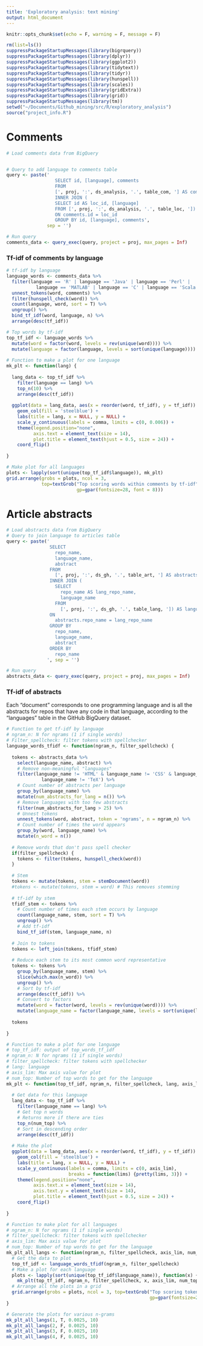 ```yaml
---
title: 'Exploratory analysis: text mining'
output: html_document
---
```


```r
knitr::opts_chunk$set(echo = F, warning = F, message = F)
```

```r
rm(list=ls())
suppressPackageStartupMessages(library(bigrquery))
suppressPackageStartupMessages(library(dplyr))
suppressPackageStartupMessages(library(ggplot2))
suppressPackageStartupMessages(library(tidytext))
suppressPackageStartupMessages(library(tidyr))
suppressPackageStartupMessages(library(hunspell))
suppressPackageStartupMessages(library(scales))
suppressPackageStartupMessages(library(gridExtra))
suppressPackageStartupMessages(library(grid))
suppressPackageStartupMessages(library(tm))
setwd("~/Documents/Github_mining/src/R/exploratory_analysis")
source("project_info.R")
```

# Comments

```r
# Load comments data from BigQuery


# Query to add language to comments table
query <- paste('
                  SELECT id, [language], comments
                  FROM
                  [', proj, ':', ds_analysis, '.', table_com, '] AS comments
                  INNER JOIN (
                  SELECT id AS loc_id, [language] 
                  FROM [', proj, ':', ds_analysis, '.', table_loc, ']) AS lines_of_code
                  ON comments.id = loc_id
                  GROUP BY id, [language], comments', 
               sep = '')

# Run query
comments_data <- query_exec(query, project = proj, max_pages = Inf)
```

### Tf-idf of comments by language

```r
# tf-idf by language
language_words <- comments_data %>%
  filter(language == 'R' | language == 'Java' | language == 'Perl' |
           language == 'MATLAB' | language == 'C' | language == 'Scala') %>%
  unnest_tokens(word, comments) %>%
  filter(hunspell_check(word)) %>%
  count(language, word, sort = T) %>%
  ungroup() %>%
  bind_tf_idf(word, language, n) %>%
  arrange(desc(tf_idf))

# Top words by tf-idf
top_tf_idf <- language_words %>%
  mutate(word = factor(word, levels = rev(unique(word)))) %>%
  mutate(language = factor(language, levels = sort(unique(language))))
  
# Function to make a plot for one language
mk_plt <- function(lang) {
  
  lang_data <- top_tf_idf %>% 
    filter(language == lang) %>%
    top_n(10) %>%
    arrange(desc(tf_idf))
  
  ggplot(data = lang_data, aes(x = reorder(word, tf_idf), y = tf_idf)) +
    geom_col(fill = 'steelblue') +
    labs(title = lang, x = NULL, y = NULL) +
    scale_y_continuous(labels = comma, limits = c(0, 0.006)) +
    theme(legend.position="none",
          axis.text = element_text(size = 14),
          plot.title = element_text(hjust = 0.5, size = 24)) + 
    coord_flip()
  
}

# Make plot for all languages
plots <- lapply(sort(unique(top_tf_idf$language)), mk_plt)
grid.arrange(grobs = plots, ncol = 3, 
             top=textGrob("Top scoring words within comments by tf-idf", 
                          gp=gpar(fontsize=28, font = 8)))
```

# Article abstracts

```r
# Load abstracts data from BigQuery
# Query to join language to articles table
query <- paste('
                SELECT
                  repo_name,
                  language_name,
                  abstract
                FROM
                  [', proj, ':', ds_gh, '.', table_art, '] AS abstracts
                INNER JOIN (
                  SELECT
                    repo_name AS lang_repo_name,
                    language_name
                  FROM
                    [', proj, ':', ds_gh, '.', table_lang, ']) AS languages
                ON
                  abstracts.repo_name = lang_repo_name
                GROUP BY
                  repo_name,
                  language_name,
                  abstract
                ORDER BY
                  repo_name               
               ', sep = '')

# Run query
abstracts_data <- query_exec(query, project = proj, max_pages = Inf)
```

### Tf-idf of abstracts

Each "document" corresponds to one programming language and is all the abstracts for repos that have any code in that language, according to the "languages" table in the GitHub BigQuery dataset.

```r
# Function to get tf-idf by language
# ngram_n: N for ngrams (1 if single words)
# Filter_spellcheck: filter tokens with spellchecker
language_words_tfidf <- function(ngram_n, filter_spellcheck) {
  
  tokens <- abstracts_data %>%
    select(language_name, abstract) %>%
    # Remove non-meaningful "languages"
    filter(language_name != 'HTML' & language_name != 'CSS' & language_name != 'Makefile' &
             language_name != 'TeX') %>%
    # Count number of abstracts per language
    group_by(language_name) %>%
    mutate(num_abstracts_for_lang = n()) %>%
    # Remove languages with too few abstracts
    filter(num_abstracts_for_lang > 25) %>%
    # Unnest tokens
    unnest_tokens(word, abstract, token = 'ngrams', n = ngram_n) %>%
    # Count number of times the word appears
    group_by(word, language_name) %>%
    mutate(n_word = n())
  
  # Remove words that don't pass spell checker
  if(filter_spellcheck) {
    tokens <- filter(tokens, hunspell_check(word))
  }
  
  # Stem
  tokens <- mutate(tokens, stem = stemDocument(word))
  #tokens <- mutate(tokens, stem = word) # This removes stemming
  
  # tf-idf by stem
  tfidf_stem <- tokens %>% 
    # Count number of times each stem occurs by language
    count(language_name, stem, sort = T) %>%
    ungroup() %>%
    # Add tf-idf
    bind_tf_idf(stem, language_name, n)
  
  # Join to tokens
  tokens <- left_join(tokens, tfidf_stem)
  
  # Reduce each stem to its most common word representative
  tokens <- tokens %>% 
    group_by(language_name, stem) %>% 
    slice(which.max(n_word)) %>%
    ungroup() %>%
    # Sort by tf-idf
    arrange(desc(tf_idf)) %>%
    # Convert to factors
    mutate(word = factor(word, levels = rev(unique(word)))) %>%
    mutate(language_name = factor(language_name, levels = sort(unique(language_name))))
  
  tokens
  
}

# Function to make a plot for one language
# top_tf_idf: output of top_words_tf_idf
# ngram_n: N for ngrams (1 if single words)
# filter_spellcheck: filter tokens with spellchecker
# lang: language
# axis_lim: Max axis value for plot
# num_top: Number of top words to get for the language
mk_plt <- function(top_tf_idf, ngram_n, filter_spellcheck, lang, axis_lim, num_top) {
  
  # Get data for this language
  lang_data <- top_tf_idf %>% 
    filter(language_name == lang) %>%
    # Get top n words
    # Returns more if there are ties
    top_n(num_top) %>%
    # Sort in descending order
    arrange(desc(tf_idf))
  
  # Make the plot
  ggplot(data = lang_data, aes(x = reorder(word, tf_idf), y = tf_idf)) +
    geom_col(fill = 'steelblue') +
    labs(title = lang, x = NULL, y = NULL) +
    scale_y_continuous(labels = comma, limits = c(0, axis_lim),
                       breaks = function(lims) {pretty(lims, 3)}) +
    theme(legend.position="none",
          axis.text.x = element_text(size = 14),
          axis.text.y = element_text(size = 14),
          plot.title = element_text(hjust = 0.5, size = 24)) + 
    coord_flip()
  
}

# Function to make plot for all languages
# ngram_n: N for ngrams (1 if single words)
# filter_spellcheck: filter tokens with spellchecker
# axis_lim: Max axis value for plot
# num_top: Number of top words to get for the language
mk_plt_all_langs <- function(ngram_n, filter_spellcheck, axis_lim, num_top) {
  # Get the data to plot
  top_tf_idf <- language_words_tfidf(ngram_n, filter_spellcheck)
  # Make a plot for each language
  plots <- lapply(sort(unique(top_tf_idf$language_name)), function(x) {
    mk_plt(top_tf_idf, ngram_n, filter_spellcheck, x, axis_lim, num_top)})
  # Arrange all the plots in a grid
  grid.arrange(grobs = plots, ncol = 3, top=textGrob("Top scoring tokens within abstracts by tf-idf", 
                                                     gp=gpar(fontsize=28, font = 8)))
}

# Generate the plots for various n-grams
mk_plt_all_langs(1, T, 0.0025, 10)
mk_plt_all_langs(2, F, 0.0025, 10)
mk_plt_all_langs(3, F, 0.0025, 10)
mk_plt_all_langs(4, F, 0.0025, 10)
```



